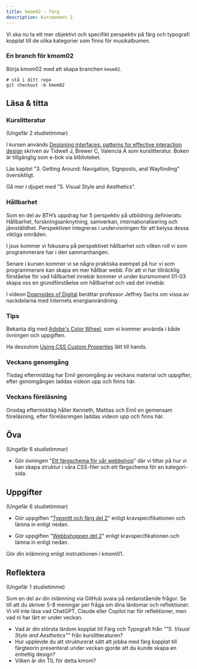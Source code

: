 ```yaml
---
title: kmom02 - färg
description: Kursmoment 2
---
```


Vi ska nu ta ett mer objektivt och specifikt perspektiv på färg och typografi kopplat till de olika kategorier som finns för musikalbumen.



### En branch för kmom02

Börja kmom02 med att skapa branchen `kmom02`.

```shell
# stå i ditt repo
git checkout -b kmom02
```


## Läsa & titta


### Kurslitteratur

<p class="time">(Ungefär 2 studietimmar)</p>

I kursen används [Designing interfaces: patterns for effective interaction design](https://go.exlibris.link/zrLb9rwc) skriven av Tidwell J, Brewer C, Valencia A som kurslitteratur. Boken är tillgänglig som e-bok via biblioteket.

Läs kapitel "3. Getting Around: Navigation, Signposts, and Wayfinding" översiktligt.

Gå mer i djupet med "5. Visual Style and Aesthetics".



### Hållbarhet

Som en del av BTH’s uppdrag har 5 perspektiv på utbildning definierats: Hållbarhet, forskningsanknytning, samverkan, internationalisering och jämställdhet. Perspektiven integreras i undervisningen för att belysa dessa viktiga områden.

I jsux kommer vi fokusera på perspektivet hållbarhet och vilken roll vi som programmerare har i den sammanhangen.

Senare i kursen kommer vi se några praktiska exempel på hur vi som programmerare kan skapa en mer hållbar webb. För att vi har tillräcklig förståelse för vad hållbarhet innebär kommer vi under kursmoment 01-03 skapa oss en grundförståelse om hållbarhet och vad det innebär.

I videon [Downsides of Digital](https://bth.instructure.com/courses/6729/pages/downsides-of-digital) berättar professor Jeffrey Sachs om vissa av nackdelarna med Internets energianvändning.



### Tips

Bekanta dig med [Adobe's Color Wheel](https://color.adobe.com/create/color-wheel), som vi kommer använda i både övningen och uppgiften.

Ha dessutom [Using CSS Custom Properties](https://developer.mozilla.org/en-US/docs/Web/CSS/CSS_cascading_variables/Using_CSS_custom_properties) lätt till hands.



### Veckans genomgång

Tisdag eftermiddag har Emil genomgång av veckans material och uppgifter, efter genomgången laddas videon upp och finns här.



### Veckans föreläsning

Onsdag eftermiddag håller Kenneth, Mattias och Emil en gemensam föreläsning, efter föreläsningen laddas videon upp och finns här.



## Öva

<p class="time">(Ungefär 6 studietimmar)</p>

* Gör övningen "[Ett färgschema för vår webbshop](/kunskap/ett_fargschema_for_var_webbshop)" där vi tittar på hur vi kan skapa struktur i våra CSS-filer och ett färgschema för en kategori-sida.



## Uppgifter

<p class="time">(Ungefär 6 studietimmar)</p>

* Gör uppgiften "[Typsnitt och färg del 2](/uppgifter/typsnitt_och_farg_del_2)" enligt kravspecifikationen och lämna in enligt nedan.

* Gör uppgiften "[Webbshoppen del 2](/uppgifter/webbshoppen_del_2)" enligt kravspecifikationen och lämna in enligt nedan.

Gör din inlämning enligt instruktionen i kmom01.



## Reflektera

<p class="time">(Ungefär 1 studietimme)</p>

Som en del av din inlämning via GitHub svara på nedanstående frågor. Se till att du skriver 5-8 meningar per fråga om dina lärdomar och reflektioner. Vi vill inte läsa vad ChatGPT, Claude eller Copilot har för reflektioner, men vad ni har lärt er under veckan.

* Vad är din största lärdom kopplat till Färg och Typografi från  _""5. Visual Style and Aesthetics""_ från kurslitteraturen?
* Hur upplevde du att strukturerat sätt att jobba med färg kopplat till färgteorin presenterat under veckan gjorde att du kunde skapa en enhetlig design?
* Vilken är din TIL för detta kmom?
